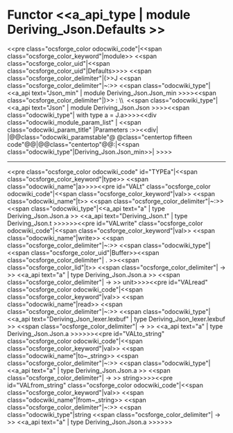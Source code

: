 =Functor <<a_api_type | module Deriving_Json.Defaults >> =
<<pre class="ocsforge_color odocwiki_code"|<<span class="ocsforge_color_keyword"|module>> <<span class="ocsforge_color_uid"|<<span class="ocsforge_color_uid"|Defaults>>>> <<span class="ocsforge_color_delimiter"|(>>J <<span class="ocsforge_color_delimiter"|~:>> <<span class="odocwiki_type"|<<a_api text="Json_min" | module Deriving_Json.Json_min >>>><<span class="ocsforge_color_delimiter"|)>> : \\  <<span class="odocwiki_type"|<<a_api text="Json" | module Deriving_Json.Json >>>><<span class="odocwiki_type"| with type a = J.a>>>><<div class="odocwiki_module_param_list" | <<span class="odocwiki_param_title" |Parameters :>><<div|
|@@class="odocwiki_paramstable"@ @class="centertop fifteen code"@@{{{J}}}|@@class="centertop"@@:|<<span class="odocwiki_type"|Deriving_Json.Json_min>>|
>>>>

----
<<pre class="ocsforge_color odocwiki_code" id="TYPEa"|<<span class="ocsforge_color_keyword"|type>> <<span class="odocwiki_name"|a>>>><<pre id="VALt" class="ocsforge_color odocwiki_code"|<<span class="ocsforge_color_keyword"|val>> <<span class="odocwiki_name"|t>> <<span class="ocsforge_color_delimiter"|~:>> <<span class="odocwiki_type"|<<a_api text="a" | type Deriving_Json.Json.a >> <<a_api text="Deriving_Json.t" | type Deriving_Json.t >>>>>><<pre id="VALwrite" class="ocsforge_color odocwiki_code"|<<span class="ocsforge_color_keyword"|val>> <<span class="odocwiki_name"|write>> <<span class="ocsforge_color_delimiter"|~:>> <<span class="odocwiki_type"|<<span class="ocsforge_color_uid"|Buffer>><<span class="ocsforge_color_delimiter"| . >><<span class="ocsforge_color_lid"|t>> <<span class="ocsforge_color_delimiter"| -> >> <<a_api text="a" | type Deriving_Json.Json.a >> <<span class="ocsforge_color_delimiter"| -> >> unit>>>><<pre id="VALread" class="ocsforge_color odocwiki_code"|<<span class="ocsforge_color_keyword"|val>> <<span class="odocwiki_name"|read>> <<span class="ocsforge_color_delimiter"|~:>> <<span class="odocwiki_type"|<<a_api text="Deriving_Json_lexer.lexbuf" | type Deriving_Json_lexer.lexbuf >> <<span class="ocsforge_color_delimiter"| -> >> <<a_api text="a" | type Deriving_Json.Json.a >>>>>><<pre id="VALto_string" class="ocsforge_color odocwiki_code"|<<span class="ocsforge_color_keyword"|val>> <<span class="odocwiki_name"|to~_string>> <<span class="ocsforge_color_delimiter"|~:>> <<span class="odocwiki_type"|<<a_api text="a" | type Deriving_Json.Json.a >> <<span class="ocsforge_color_delimiter"| -> >> string>>>><<pre id="VALfrom_string" class="ocsforge_color odocwiki_code"|<<span class="ocsforge_color_keyword"|val>> <<span class="odocwiki_name"|from~_string>> <<span class="ocsforge_color_delimiter"|~:>> <<span class="odocwiki_type"|string <<span class="ocsforge_color_delimiter"| -> >> <<a_api text="a" | type Deriving_Json.Json.a >>>>>>
